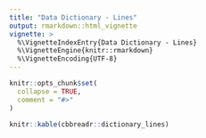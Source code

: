 ```yaml
---
title: "Data Dictionary - Lines"
output: rmarkdown::html_vignette
vignette: >
  %\VignetteIndexEntry{Data Dictionary - Lines}
  %\VignetteEngine{knitr::rmarkdown}
  %\VignetteEncoding{UTF-8}
---
```


```r
knitr::opts_chunk$set(
  collapse = TRUE,
  comment = "#>"
)
```

```r
knitr::kable(cbbreadr::dictionary_lines)
```
